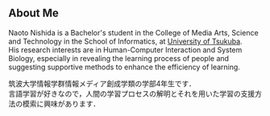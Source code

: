 ## About Me

Naoto Nishida is a Bachelor's student in the College of Media Arts, Science and Technology in the School of Informatics, at [University of Tsukuba](https://www.tsukuba.ac.jp/).  
His research interests are in Human-Computer Interaction and System Biology, especially in revealing the learning process of people and suggesting supportive methods to enhance the efficiency of learning.  

筑波大学情報学群情報メディア創成学類の学部4年生です．  
言語学習が好きなので，人間の学習プロセスの解明とそれを用いた学習の支援方法の模索に興味があります．  
